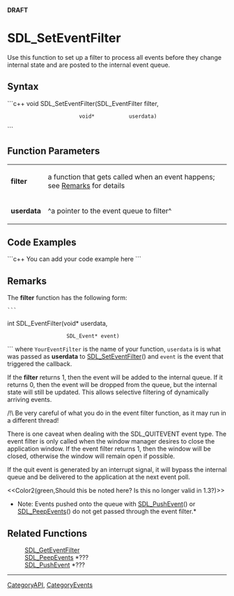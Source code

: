 <!-- pragma section-numbers off -->
<!-- pragma disable-camelcase -->
'''DRAFT'''

= SDL_SetEventFilter =
Use this function to set up a filter to process all events before they change internal state and are posted to the internal event queue.


== Syntax ==
```c++
void SDL_SetEventFilter(SDL_EventFilter filter,
                        void*           userdata)
```

== Function Parameters ==
{|
|'''filter'''
|a function that gets called when an event happens; see [[#Remarks|Remarks]] for details
|-
|'''userdata'''
|^a pointer to the event queue to filter^
|}

== Code Examples ==
```c++
You can add your code example here
```

== Remarks ==
<!-- #The following is included on SDL_AddEventWatch and SDL_DelEventWatch.  Any changes between these comments will be reflected on those pages.  Please use caution when editing.  Start Include here. -->

The '''filter''' function has the following form:
 ```
int SDL_EventFilter(void*      userdata,
                    SDL_Event* event)
```
<!-- #End Include here -->
where <code>YourEventFilter</code> is the name of your function, <code>userdata</code> is is what was passed as '''userdata''' to [[SDL_SetEventFilter]]() and <code>event</code> is the event that triggered the callback.


If the '''filter''' returns 1, then the event will be added to the internal queue.
If it returns 0, then the event will be dropped from the queue, but the internal state will still be updated.  This allows selective filtering of dynamically arriving events.

/!\ Be very careful of what you do in the event filter function, as it may run in a different thread!

There is one caveat when dealing with the SDL_QUITEVENT event type.  The event filter is only called when the window manager desires to close the application window.  If the event filter returns 1, then the window will be closed, otherwise the window will remain open if possible.

If the quit event is generated by an interrupt signal, it will bypass the internal queue and be delivered to the application at the next event poll.

<<Color2(green,Should this be noted here?  Is this no longer valid in 1.3?)>>
*Note: Events pushed onto the queue with [[SDL_PushEvent]]() or [[SDL_PeepEvents]]() do not get passed through the event filter.* 

== Related Functions ==
:[[SDL_GetEventFilter]]
:[[SDL_PeepEvents]] *???
:[[SDL_PushEvent]] *???

----
[[CategoryAPI]], [[CategoryEvents]]
